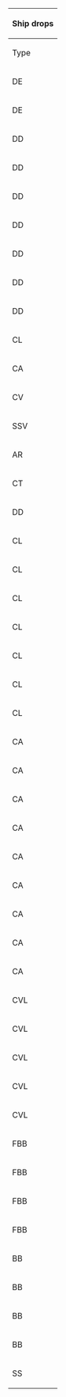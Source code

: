 {| class="wikitable mw-collapsible mw-collapsed" width="50%" style="text-align:center"
!colspan="100"|Ship drops
|-
!Type
!Ship
!A
!G
!N
!P
!Q
!style="background-color:#FFCDD2;color:red;"|'''R'''
|-
|DE
|[[Hachijou|<span style="color:red;">Hachijou</span>]]
|style="background-color:#E8F5E9;color:red"|<span title="Casual: &#10;&#160;&#160;S: 2.1% (1/48)&#10;Easy: &#10;&#160;&#160;S: 2% (25/1274)&#10;Medium: &#10;&#160;&#160;S: 1.8% (19/1067)&#10;Hard: &#10;&#160;&#160;S: 2.7% (130/4761)" style="cursor:help;border-bottom:1px dotted">Casual+</span>
|
|
|
|
|
|-
|DE
|[[Ishigaki|<span style="color:red;">Ishigaki</span>]]
|
|
|
|
|
|style="background-color:#E8F5E9;color:"|<span title="Casual: &#10;&#160;&#160;S: 3.9% (46/1166) &#10;&#160;&#160;A: 1.1% (2/190)&#10;Easy: &#10;&#160;&#160;S: 6.4% (252/3945) &#10;&#160;&#160;A: 1.5% (11/750)&#10;Medium: &#10;&#160;&#160;S: 5.4% (96/1783) &#10;&#160;&#160;A: 1.7% (14/846)&#10;Hard: &#10;&#160;&#160;S: 7.7% (1739/22718) &#10;&#160;&#160;A: 3.9% (431/11077)" style="cursor:help;border-bottom:1px dotted">Casual+</span>
|-
|DD
|[[Arashi|<span style="color:red;">Arashi</span>]]
|
|
|
|
|
|style="background-color:#E8F5E9;color:"|<span title="Casual: &#10;&#160;&#160;S: 1.9% (22/1166)&#10;Easy: &#10;&#160;&#160;S: 1.7% (67/3945) &#10;&#160;&#160;A: 2% (15/750)&#10;Medium: &#10;&#160;&#160;S: 1.7% (31/1783) &#10;&#160;&#160;A: 1.7% (14/846)&#10;Hard: &#10;&#160;&#160;S: 2% (454/22718) &#10;&#160;&#160;A: 2.2% (240/11077)" style="cursor:help;border-bottom:1px dotted">Casual+</span>
|-
|DD
|[[Asakaze|<span style="color:red;">Asakaze</span>]]
|style="background-color:#C8E6C9;color:red"|<span title="Easy: &#10;&#160;&#160;S: 2% (26/1274)&#10;Medium: &#10;&#160;&#160;S: 2% (21/1067)&#10;Hard: &#10;&#160;&#160;S: 2.7% (129/4761)" style="cursor:help;border-bottom:1px dotted">Easy+</span>
|
|
|
|style="background-color:#FFCDD2;color:red"|<span title="Hard: &#10;&#160;&#160;S: 1.4% (187/13322)" style="cursor:help;border-bottom:1px dotted">Hard+</span>
|
|-
|DD
|[[Hagikaze|<span style="color:red;">Hagikaze</span>]]
|
|
|
|
|
|style="background-color:#E8F5E9;color:"|<span title="Casual: &#10;&#160;&#160;S: 2.1% (24/1166)&#10;Easy: &#10;&#160;&#160;S: 1.7% (67/3945) &#10;&#160;&#160;A: 2.1% (16/750)&#10;Medium: &#10;&#160;&#160;S: 1.8% (32/1783) &#10;&#160;&#160;A: 1.2% (10/846)&#10;Hard: &#10;&#160;&#160;S: 2.1% (469/22718) &#10;&#160;&#160;A: 2% (222/11077)" style="cursor:help;border-bottom:1px dotted">Casual+</span>
|-
|DD
|[[Matsukaze|<span style="color:red;">Matsukaze</span>]]
|
|
|
|
|
|style="background-color:#E8F5E9;color:"|<span title="Casual: &#10;&#160;&#160;S: 4.1% (48/1166) &#10;&#160;&#160;A: 2.6% (5/190)&#10;Easy: &#10;&#160;&#160;S: 4% (156/3945) &#10;&#160;&#160;A: 1.9% (14/750)&#10;Medium: &#10;&#160;&#160;S: 5.7% (101/1783) &#10;&#160;&#160;A: 2.1% (18/846)&#10;Hard: &#10;&#160;&#160;S: 5.4% (1235/22718) &#10;&#160;&#160;A: 2.8% (310/11077)" style="cursor:help;border-bottom:1px dotted">Casual+</span>
|-
|DD
|[[Minazuki|<span style="color:red;">Minazuki</span>]]
|style="background-color:#C8E6C9;color:red"|<span title="Easy: &#10;&#160;&#160;S: 1.3% (16/1274)&#10;Medium: &#10;&#160;&#160;S: 1.7% (18/1067)&#10;Hard: &#10;&#160;&#160;S: 1.4% (66/4761)" style="cursor:help;border-bottom:1px dotted">Easy+</span>
|
|
|
|style="background-color:#E8F5E9;color:red"|<span title="Casual: &#10;&#160;&#160;S: 1.5% (13/844)&#10;Easy: &#10;&#160;&#160;S: 1.7% (45/2640)&#10;Medium: &#10;&#160;&#160;S: 1.1% (12/1106)&#10;Hard: &#10;&#160;&#160;S: 1.4% (190/13322)" style="cursor:help;border-bottom:1px dotted">Casual+</span>
|
|-
|DD
|[[Minegumo|<span style="color:red;">Minegumo</span>]]
|
|
|
|
|
|style="background-color:#E8F5E9;color:"|<span title="Casual: &#10;&#160;&#160;S: 1.5% (17/1166)&#10;Easy: &#10;&#160;&#160;S: 2.7% (105/3945)&#10;Medium: &#10;&#160;&#160;S: 3.5% (62/1783)&#10;Hard: &#10;&#160;&#160;S: 2.7% (603/22718) &#10;&#160;&#160;A: 0.9% (102/11077)" style="cursor:help;border-bottom:1px dotted">Casual+</span>
|-
|DD
|[[Uzuki|<span style="color:red;">Uzuki</span>]]
|style="background-color:#E8F5E9;color:red"|<span title="Casual: &#10;&#160;&#160;S: 4.2% (2/48)&#10;Easy: &#10;&#160;&#160;S: 1.8% (23/1274)&#10;Medium: &#10;&#160;&#160;S: 1.9% (20/1067)&#10;Hard: &#10;&#160;&#160;S: 1.4% (69/4761)" style="cursor:help;border-bottom:1px dotted">Casual+</span>
|
|
|
|style="background-color:#E8F5E9;color:red"|<span title="Casual: &#10;&#160;&#160;S: 1.3% (11/844)&#10;Easy: &#10;&#160;&#160;S: 1.7% (45/2640)&#10;Medium: &#10;&#160;&#160;S: 0.8% (9/1106)&#10;Hard: &#10;&#160;&#160;S: 1.5% (197/13322)" style="cursor:help;border-bottom:1px dotted">Casual+</span>
|
|-
|CL
|[[Ooyodo|<span style="color:red;">Ooyodo</span>]]
|
|
|
|
|
|style="background-color:#E8F5E9;color:"|<span title="Casual: &#10;&#160;&#160;S: 4.2% (49/1166)&#10;Easy: &#10;&#160;&#160;S: 3.6% (141/3945)&#10;Medium: &#10;&#160;&#160;S: 4% (71/1783) &#10;&#160;&#160;A: 0.5% (4/846)&#10;Hard: &#10;&#160;&#160;S: 4.3% (979/22718) &#10;&#160;&#160;A: 0.8% (89/11077)" style="cursor:help;border-bottom:1px dotted">Casual+</span>
|-
|CA
|[[Mikuma|<span style="color:red;">Mikuma</span>]]
|style="background-color:#C8E6C9;color:red"|<span title="Easy: &#10;&#160;&#160;S: 1.6% (20/1274)&#10;Medium: &#10;&#160;&#160;S: 1.2% (13/1067)&#10;Hard: &#10;&#160;&#160;S: 1.4% (65/4761)" style="cursor:help;border-bottom:1px dotted">Easy+</span>
|
|
|
|style="background-color:#C8E6C9;color:red"|<span title="Easy: &#10;&#160;&#160;S: 0.4% (10/2640)&#10;Medium: &#10;&#160;&#160;S: 1.4% (16/1106)&#10;Hard: &#10;&#160;&#160;S: 1.5% (195/13322)" style="cursor:help;border-bottom:1px dotted">Easy+</span>
|
|-
|CV
|[[Unryuu|<span style="color:red;">Unryuu</span>]]
|style="background-color:#C8E6C9;color:red"|<span title="Easy: &#10;&#160;&#160;S: 1.3% (17/1274)&#10;Medium: &#10;&#160;&#160;S: 1.6% (17/1067)&#10;Hard: &#10;&#160;&#160;S: 1.9% (89/4761)" style="cursor:help;border-bottom:1px dotted">Easy+</span>
|
|
|
|
|
|-
|SSV
|[[I-13|<span style="color:red;">I-13</span>]]
|
|
|
|
|
|style="background-color:#E8F5E9;color:red"|<span title="Casual: &#10;&#160;&#160;S: 1.6% (19/1166)&#10;Easy: &#10;&#160;&#160;S: 1.1% (45/3945)&#10;Medium: &#10;&#160;&#160;S: 0.7% (13/1783)&#10;Hard: &#10;&#160;&#160;S: 1.8% (411/22718)" style="cursor:help;border-bottom:1px dotted">Casual+</span>
|-
|AR
|[[Akashi|<span style="color:red;">Akashi</span>]]
|style="background-color:#C8E6C9;color:red"|<span title="Easy: &#10;&#160;&#160;S: 0.3% (4/1274)&#10;Medium: &#10;&#160;&#160;S: 0.7% (7/1067)&#10;Hard: &#10;&#160;&#160;S: 1% (47/4761)" style="cursor:help;border-bottom:1px dotted">Easy+</span>
|
|
|
|
|
|-
|CT
|[[Kashima|<span style="color:red;">Kashima</span>]]
|
|
|
|
|
|style="background-color:#E8F5E9;color:"|<span title="Casual: &#10;&#160;&#160;S: 1.9% (22/1166)&#10;Easy: &#10;&#160;&#160;S: 2.6% (103/3945)&#10;Medium: &#10;&#160;&#160;S: 4.4% (78/1783) &#10;&#160;&#160;A: 1.9% (16/846)&#10;Hard: &#10;&#160;&#160;S: 3.6% (826/22718) &#10;&#160;&#160;A: 1.3% (146/11077)" style="cursor:help;border-bottom:1px dotted">Casual+</span>
|-
|DD
|[[Yayoi|<span style="color:green;">Yayoi</span>]]
|style="background-color:#E8F5E9;color:red"|<span title="Casual: &#10;&#160;&#160;S: 6.3% (3/48)&#10;Easy: &#10;&#160;&#160;S: 1.2% (15/1274)&#10;Medium: &#10;&#160;&#160;S: 1.3% (14/1067)&#10;Hard: &#10;&#160;&#160;S: 1.4% (66/4761)" style="cursor:help;border-bottom:1px dotted">Casual+</span>
|style="background-color:#FFE0B2;color:red"|<span title="Medium: &#10;&#160;&#160;S: 6.7% (1/15)&#10;Hard: &#10;&#160;&#160;S: 1.7% (1/59)" style="cursor:help;border-bottom:1px dotted">Medium+</span>
|
|
|style="background-color:#E8F5E9;color:red"|<span title="Casual: &#10;&#160;&#160;S: 1.7% (14/844)&#10;Easy: &#10;&#160;&#160;S: 1.1% (29/2640)&#10;Medium: &#10;&#160;&#160;S: 1% (11/1106)&#10;Hard: &#10;&#160;&#160;S: 1.4% (183/13322)" style="cursor:help;border-bottom:1px dotted">Casual+</span>
|
|-
|CL
|[[Abukuma|<span style="color:green;">Abukuma</span>]]
|style="background-color:#C8E6C9;color:red"|<span title="Easy: &#10;&#160;&#160;S: 1.6% (20/1274)&#10;Medium: &#10;&#160;&#160;S: 1% (11/1067)&#10;Hard: &#10;&#160;&#160;S: 1.3% (61/4761)" style="cursor:help;border-bottom:1px dotted">Easy+</span>
|
|
|
|style="background-color:#E8F5E9;color:red"|<span title="Casual: &#10;&#160;&#160;S: 1.5% (13/844)&#10;Easy: &#10;&#160;&#160;S: 1.4% (38/2640)&#10;Medium: &#10;&#160;&#160;S: 1.3% (14/1106)&#10;Hard: &#10;&#160;&#160;S: 1.6% (212/13322)" style="cursor:help;border-bottom:1px dotted">Casual+</span>
|
|-
|CL
|[[Kinu|<span style="color:green;">Kinu</span>]]
|style="background-color:#E8F5E9;color:red"|<span title="Casual: &#10;&#160;&#160;S: 4.2% (2/48)&#10;Easy: &#10;&#160;&#160;S: 0.9% (11/1274)&#10;Medium: &#10;&#160;&#160;S: 0.8% (9/1067)&#10;Hard: &#10;&#160;&#160;S: 1.2% (57/4761)" style="cursor:help;border-bottom:1px dotted">Casual+</span>
|
|
|
|style="background-color:#E8F5E9;color:red"|<span title="Casual: &#10;&#160;&#160;S: 0.5% (4/844)&#10;Easy: &#10;&#160;&#160;S: 1.4% (38/2640)&#10;Medium: &#10;&#160;&#160;S: 1.7% (19/1106)&#10;Hard: &#10;&#160;&#160;S: 1.4% (182/13322)" style="cursor:help;border-bottom:1px dotted">Casual+</span>
|
|-
|CL
|[[Kitakami|<span style="color:green;">Kitakami</span>]]
|style="background-color:#C8E6C9;color:red"|<span title="Easy: &#10;&#160;&#160;S: 1.3% (17/1274)&#10;Medium: &#10;&#160;&#160;S: 1.8% (19/1067)&#10;Hard: &#10;&#160;&#160;S: 1.3% (64/4761)" style="cursor:help;border-bottom:1px dotted">Easy+</span>
|style="background-color:#FFCDD2;color:red"|<span title="Hard: &#10;&#160;&#160;S: 3.4% (2/59)" style="cursor:help;border-bottom:1px dotted">Hard+</span>
|
|
|style="background-color:#E8F5E9;color:red"|<span title="Casual: &#10;&#160;&#160;S: 2.3% (19/844)&#10;Easy: &#10;&#160;&#160;S: 1.3% (35/2640)&#10;Medium: &#10;&#160;&#160;S: 1.4% (15/1106)&#10;Hard: &#10;&#160;&#160;S: 1.4% (189/13322)" style="cursor:help;border-bottom:1px dotted">Casual+</span>
|
|-
|CL
|[[Nagara|<span style="color:green;">Nagara</span>]]
|style="background-color:#E8F5E9;color:"|<span title="Casual: &#10;&#160;&#160;S: 4.2% (2/48)&#10;Easy: &#10;&#160;&#160;S: 1.8% (23/1274) &#10;&#160;&#160;A: 2.1% (5/235)&#10;Medium: &#10;&#160;&#160;S: 1.5% (16/1067) &#10;&#160;&#160;A: 0.7% (1/143)&#10;Hard: &#10;&#160;&#160;S: 1.5% (73/4761) &#10;&#160;&#160;A: 1.1% (20/1883)" style="cursor:help;border-bottom:1px dotted">Casual+</span>
|style="background-color:#FFCDD2;color:red"|<span title="Hard: &#10;&#160;&#160;S: 1.7% (1/59)" style="cursor:help;border-bottom:1px dotted">Hard+</span>
|style="background-color:#E8F5E9;color:red"|<span title="Casual: &#10;&#160;&#160;S: 3.6% (2/56)&#10;Medium: &#10;&#160;&#160;S: 1.9% (1/52)&#10;Hard: &#10;&#160;&#160;S: 0.6% (1/178)" style="cursor:help;border-bottom:1px dotted">Casual+</span>
|style="background-color:#E8F5E9;color:red"|<span title="Casual: &#10;&#160;&#160;S: 1.1% (13/1213)&#10;Easy: &#10;&#160;&#160;S: 1.1% (43/4045)&#10;Medium: &#10;&#160;&#160;S: 1.6% (32/2026)&#10;Hard: &#10;&#160;&#160;S: 1.4% (320/22203)" style="cursor:help;border-bottom:1px dotted">Casual+</span>
|style="background-color:#E8F5E9;color:"|<span title="Casual: &#10;&#160;&#160;S: 1.3% (11/844)&#10;Easy: &#10;&#160;&#160;S: 1.4% (37/2640) &#10;&#160;&#160;A: 0.6% (15/2396)&#10;Medium: &#10;&#160;&#160;S: 0.9% (10/1106) &#10;&#160;&#160;A: 1.2% (18/1538)&#10;Hard: &#10;&#160;&#160;S: 1.3% (175/13322) &#10;&#160;&#160;A: 1.1% (224/19885)" style="cursor:help;border-bottom:1px dotted">Casual+</span>
|
|-
|CL
|[[Ooi|<span style="color:green;">Ooi</span>]]
|style="background-color:#C8E6C9;color:red"|<span title="Easy: &#10;&#160;&#160;S: 1.2% (15/1274)&#10;Medium: &#10;&#160;&#160;S: 1.7% (18/1067)&#10;Hard: &#10;&#160;&#160;S: 1.2% (56/4761)" style="cursor:help;border-bottom:1px dotted">Easy+</span>
|
|
|
|style="background-color:#E8F5E9;color:red"|<span title="Casual: &#10;&#160;&#160;S: 1.2% (10/844)&#10;Easy: &#10;&#160;&#160;S: 1.7% (44/2640)&#10;Medium: &#10;&#160;&#160;S: 1.5% (17/1106)&#10;Hard: &#10;&#160;&#160;S: 1.3% (175/13322)" style="cursor:help;border-bottom:1px dotted">Casual+</span>
|
|-
|CL
|[[Sendai|<span style="color:green;">Sendai</span>]]
|style="background-color:#E8F5E9;color:"|<span title="Casual: &#10;&#160;&#160;A: 9.1% (1/11)&#10;Easy: &#10;&#160;&#160;S: 1.3% (16/1274) &#10;&#160;&#160;A: 0.9% (2/235)&#10;Medium: &#10;&#160;&#160;S: 2.5% (27/1067)&#10;Hard: &#10;&#160;&#160;S: 1.5% (71/4761) &#10;&#160;&#160;A: 1.4% (27/1883)" style="cursor:help;border-bottom:1px dotted">Casual+</span>
|style="background-color:#C8E6C9;color:red"|<span title="Easy: &#10;&#160;&#160;S: 7.7% (1/13)&#10;Hard: &#10;&#160;&#160;S: 1.7% (1/59)" style="cursor:help;border-bottom:1px dotted">Easy+</span>
|style="background-color:#C8E6C9;color:red"|<span title="Easy: &#10;&#160;&#160;S: 2.8% (3/106)&#10;Medium: &#10;&#160;&#160;S: 1.9% (1/52)&#10;Hard: &#10;&#160;&#160;S: 1.1% (2/178)" style="cursor:help;border-bottom:1px dotted">Easy+</span>
|style="background-color:#E8F5E9;color:red"|<span title="Casual: &#10;&#160;&#160;S: 1.7% (21/1213)&#10;Easy: &#10;&#160;&#160;S: 1.5% (62/4045)&#10;Medium: &#10;&#160;&#160;S: 1.7% (34/2026)&#10;Hard: &#10;&#160;&#160;S: 1.3% (283/22203)" style="cursor:help;border-bottom:1px dotted">Casual+</span>
|style="background-color:#E8F5E9;color:"|<span title="Casual: &#10;&#160;&#160;S: 1.7% (14/844)&#10;Easy: &#10;&#160;&#160;S: 1.2% (31/2640)&#10;Medium: &#10;&#160;&#160;S: 1.8% (20/1106) &#10;&#160;&#160;A: 0.6% (9/1538)&#10;Hard: &#10;&#160;&#160;S: 1.3% (174/13322) &#10;&#160;&#160;A: 1.1% (215/19885)" style="cursor:help;border-bottom:1px dotted">Casual+</span>
|
|-
|CL
|[[Yuubari|<span style="color:green;">Yuubari</span>]]
|style="background-color:#E8F5E9;color:red"|<span title="Casual: &#10;&#160;&#160;S: 6.3% (3/48)&#10;Easy: &#10;&#160;&#160;S: 1.3% (16/1274)&#10;Medium: &#10;&#160;&#160;S: 1.3% (14/1067)&#10;Hard: &#10;&#160;&#160;S: 1.1% (52/4761)" style="cursor:help;border-bottom:1px dotted">Casual+</span>
|style="background-color:#FFCDD2;color:red"|<span title="Hard: &#10;&#160;&#160;S: 3.4% (2/59)" style="cursor:help;border-bottom:1px dotted">Hard+</span>
|
|
|style="background-color:#E8F5E9;color:red"|<span title="Casual: &#10;&#160;&#160;S: 1.1% (9/844)&#10;Easy: &#10;&#160;&#160;S: 1.2% (32/2640)&#10;Medium: &#10;&#160;&#160;S: 1.3% (14/1106)&#10;Hard: &#10;&#160;&#160;S: 1.6% (209/13322)" style="cursor:help;border-bottom:1px dotted">Casual+</span>
|
|-
|CA
|[[Atago|<span style="color:green;">Atago</span>]]
|style="background-color:#C8E6C9;color:"|<span title="Easy: &#10;&#160;&#160;S: 1.4% (18/1274)&#10;Medium: &#10;&#160;&#160;S: 1.6% (17/1067)&#10;Hard: &#10;&#160;&#160;S: 1.3% (60/4761) &#10;&#160;&#160;A: 1.2% (22/1883)" style="cursor:help;border-bottom:1px dotted">Easy+</span>
|style="background-color:#FFCDD2;color:red"|<span title="Hard: &#10;&#160;&#160;S: 1.7% (1/59)" style="cursor:help;border-bottom:1px dotted">Hard+</span>
|style="background-color:#FFE0B2;color:red"|<span title="Medium: &#10;&#160;&#160;S: 1.9% (1/52)&#10;Hard: &#10;&#160;&#160;S: 0.6% (1/178)" style="cursor:help;border-bottom:1px dotted">Medium+</span>
|style="background-color:#C8E6C9;color:red"|<span title="Easy: &#10;&#160;&#160;S: 0.2% (8/4045)&#10;Medium: &#10;&#160;&#160;S: 1% (21/2026)&#10;Hard: &#10;&#160;&#160;S: 1.4% (309/22203)" style="cursor:help;border-bottom:1px dotted">Easy+</span>
|style="background-color:#E8F5E9;color:red"|<span title="Casual: &#10;&#160;&#160;S: 0.9% (8/844)&#10;Easy: &#10;&#160;&#160;S: 1.1% (29/2640)&#10;Medium: &#10;&#160;&#160;S: 1.2% (13/1106)&#10;Hard: &#10;&#160;&#160;S: 1.4% (184/13322)" style="cursor:help;border-bottom:1px dotted">Casual+</span>
|style="background-color:#E8F5E9;color:"|<span title="Casual: &#10;&#160;&#160;S: 2.3% (27/1166) &#10;&#160;&#160;A: 1.1% (2/190)&#10;Easy: &#10;&#160;&#160;S: 2.1% (82/3945) &#10;&#160;&#160;A: 2.7% (20/750)&#10;Medium: &#10;&#160;&#160;S: 1.9% (34/1783) &#10;&#160;&#160;A: 2.2% (19/846)&#10;Hard: &#10;&#160;&#160;S: 2% (455/22718) &#10;&#160;&#160;A: 2% (227/11077)" style="cursor:help;border-bottom:1px dotted">Casual+</span>
|-
|CA
|[[Chikuma|<span style="color:green;">Chikuma</span>]]
|
|
|
|
|
|style="background-color:#E8F5E9;color:"|<span title="Casual: &#10;&#160;&#160;S: 2.2% (26/1166) &#10;&#160;&#160;A: 0.5% (1/190)&#10;Easy: &#10;&#160;&#160;S: 2.3% (89/3945) &#10;&#160;&#160;A: 2.4% (18/750)&#10;Medium: &#10;&#160;&#160;S: 1.7% (30/1783) &#10;&#160;&#160;A: 1.7% (14/846)&#10;Hard: &#10;&#160;&#160;S: 2% (449/22718) &#10;&#160;&#160;A: 1.9% (206/11077)" style="cursor:help;border-bottom:1px dotted">Casual+</span>
|-
|CA
|[[Kinugasa|<span style="color:green;">Kinugasa</span>]]
|style="background-color:#C8E6C9;color:red"|<span title="Easy: &#10;&#160;&#160;S: 0.9% (12/1274)&#10;Medium: &#10;&#160;&#160;S: 1.1% (12/1067)&#10;Hard: &#10;&#160;&#160;S: 1.1% (53/4761)" style="cursor:help;border-bottom:1px dotted">Easy+</span>
|
|
|
|style="background-color:#E8F5E9;color:red"|<span title="Casual: &#10;&#160;&#160;S: 1.3% (11/844)&#10;Easy: &#10;&#160;&#160;S: 1.4% (37/2640)&#10;Medium: &#10;&#160;&#160;S: 1.6% (18/1106)&#10;Hard: &#10;&#160;&#160;S: 1.3% (174/13322)" style="cursor:help;border-bottom:1px dotted">Casual+</span>
|style="background-color:#E8F5E9;color:"|<span title="Casual: &#10;&#160;&#160;S: 1.9% (22/1166) &#10;&#160;&#160;A: 0.5% (1/190)&#10;Easy: &#10;&#160;&#160;S: 2.3% (89/3945) &#10;&#160;&#160;A: 2.7% (20/750)&#10;Medium: &#10;&#160;&#160;S: 1.9% (34/1783) &#10;&#160;&#160;A: 1.5% (13/846)&#10;Hard: &#10;&#160;&#160;S: 2.3% (520/22718) &#10;&#160;&#160;A: 2.2% (244/11077)" style="cursor:help;border-bottom:1px dotted">Casual+</span>
|-
|CA
|[[Kumano|<span style="color:green;">Kumano</span>]]
|
|
|
|
|
|style="background-color:#E8F5E9;color:"|<span title="Casual: &#10;&#160;&#160;S: 2.6% (30/1166) &#10;&#160;&#160;A: 1.6% (3/190)&#10;Easy: &#10;&#160;&#160;S: 2% (77/3945) &#10;&#160;&#160;A: 1.9% (14/750)&#10;Medium: &#10;&#160;&#160;S: 2.5% (44/1783) &#10;&#160;&#160;A: 1.9% (16/846)&#10;Hard: &#10;&#160;&#160;S: 1.9% (435/22718) &#10;&#160;&#160;A: 1.9% (212/11077)" style="cursor:help;border-bottom:1px dotted">Casual+</span>
|-
|CA
|[[Mogami|<span style="color:green;">Mogami</span>]]
|style="background-color:#E8F5E9;color:red"|<span title="Casual: &#10;&#160;&#160;S: 6.3% (3/48)&#10;Easy: &#10;&#160;&#160;S: 0.6% (8/1274)&#10;Medium: &#10;&#160;&#160;S: 1.1% (12/1067)&#10;Hard: &#10;&#160;&#160;S: 1.3% (60/4761)" style="cursor:help;border-bottom:1px dotted">Casual+</span>
|style="background-color:#E8F5E9;color:red"|<span title="Casual: &#10;&#160;&#160;S: 14.3% (1/7)&#10;Hard: &#10;&#160;&#160;S: 3.4% (2/59)" style="cursor:help;border-bottom:1px dotted">Casual+</span>
|style="background-color:#FFCDD2;color:red"|<span title="Hard: &#10;&#160;&#160;S: 0.6% (1/178)" style="cursor:help;border-bottom:1px dotted">Hard+</span>
|style="background-color:#FFCDD2;color:red"|<span title="Hard: &#10;&#160;&#160;S: 0.5% (111/22203)" style="cursor:help;border-bottom:1px dotted">Hard+</span>
|style="background-color:#E8F5E9;color:red"|<span title="Casual: &#10;&#160;&#160;S: 1.3% (11/844)&#10;Easy: &#10;&#160;&#160;S: 1.5% (40/2640)&#10;Medium: &#10;&#160;&#160;S: 0.6% (7/1106)&#10;Hard: &#10;&#160;&#160;S: 1.4% (188/13322)" style="cursor:help;border-bottom:1px dotted">Casual+</span>
|style="background-color:#E8F5E9;color:"|<span title="Casual: &#10;&#160;&#160;S: 1.6% (19/1166) &#10;&#160;&#160;A: 2.6% (5/190)&#10;Easy: &#10;&#160;&#160;S: 1.9% (73/3945) &#10;&#160;&#160;A: 2% (15/750)&#10;Medium: &#10;&#160;&#160;S: 1.8% (32/1783) &#10;&#160;&#160;A: 1.5% (13/846)&#10;Hard: &#10;&#160;&#160;S: 1.9% (424/22718) &#10;&#160;&#160;A: 1.7% (190/11077)" style="cursor:help;border-bottom:1px dotted">Casual+</span>
|-
|CA
|[[Myoukou|<span style="color:green;">Myoukou</span>]]
|style="background-color:#E8F5E9;color:"|<span title="Casual: &#10;&#160;&#160;S: 4.2% (2/48)&#10;Easy: &#10;&#160;&#160;S: 1.8% (23/1274)&#10;Medium: &#10;&#160;&#160;S: 1.5% (16/1067)&#10;Hard: &#10;&#160;&#160;S: 1.9% (90/4761) &#10;&#160;&#160;A: 1% (18/1883)" style="cursor:help;border-bottom:1px dotted">Casual+</span>
|style="background-color:#FFCDD2;color:red"|<span title="Hard: &#10;&#160;&#160;S: 5.1% (3/59)" style="cursor:help;border-bottom:1px dotted">Hard+</span>
|style="background-color:#FFCDD2;color:red"|<span title="Hard: &#10;&#160;&#160;S: 2.2% (4/178)" style="cursor:help;border-bottom:1px dotted">Hard+</span>
|style="background-color:#FFCDD2;color:red"|<span title="Hard: &#10;&#160;&#160;S: 1.5% (327/22203)" style="cursor:help;border-bottom:1px dotted">Hard+</span>
|style="background-color:#E8F5E9;color:red"|<span title="Casual: &#10;&#160;&#160;S: 1.8% (15/844)&#10;Easy: &#10;&#160;&#160;S: 1.3% (33/2640)&#10;Medium: &#10;&#160;&#160;S: 0.9% (10/1106)&#10;Hard: &#10;&#160;&#160;S: 1.4% (189/13322)" style="cursor:help;border-bottom:1px dotted">Casual+</span>
|style="background-color:#E8F5E9;color:"|<span title="Casual: &#10;&#160;&#160;S: 1.3% (15/1166) &#10;&#160;&#160;A: 1.6% (3/190)&#10;Easy: &#10;&#160;&#160;S: 2.3% (90/3945) &#10;&#160;&#160;A: 1.2% (9/750)&#10;Medium: &#10;&#160;&#160;S: 2.3% (41/1783) &#10;&#160;&#160;A: 3% (25/846)&#10;Hard: &#10;&#160;&#160;S: 1.9% (439/22718) &#10;&#160;&#160;A: 2% (218/11077)" style="cursor:help;border-bottom:1px dotted">Casual+</span>
|-
|CA
|[[Suzuya|<span style="color:green;">Suzuya</span>]]
|
|
|
|
|
|style="background-color:#E8F5E9;color:"|<span title="Casual: &#10;&#160;&#160;S: 1.8% (21/1166) &#10;&#160;&#160;A: 1.6% (3/190)&#10;Easy: &#10;&#160;&#160;S: 2.4% (95/3945) &#10;&#160;&#160;A: 1.5% (11/750)&#10;Medium: &#10;&#160;&#160;S: 2.2% (40/1783) &#10;&#160;&#160;A: 2.7% (23/846)&#10;Hard: &#10;&#160;&#160;S: 2% (455/22718) &#10;&#160;&#160;A: 1.8% (202/11077)" style="cursor:help;border-bottom:1px dotted">Casual+</span>
|-
|CA
|[[Takao|<span style="color:green;">Takao</span>]]
|style="background-color:#E8F5E9;color:"|<span title="Casual: &#10;&#160;&#160;S: 2.1% (1/48)&#10;Easy: &#10;&#160;&#160;S: 1.1% (14/1274)&#10;Medium: &#10;&#160;&#160;S: 2.1% (22/1067)&#10;Hard: &#10;&#160;&#160;S: 1.4% (67/4761) &#10;&#160;&#160;A: 0.8% (15/1883)" style="cursor:help;border-bottom:1px dotted">Casual+</span>
|style="background-color:#C8E6C9;color:red"|<span title="Easy: &#10;&#160;&#160;S: 7.7% (1/13)&#10;Medium: &#10;&#160;&#160;S: 6.7% (1/15)&#10;Hard: &#10;&#160;&#160;S: 1.7% (1/59)" style="cursor:help;border-bottom:1px dotted">Easy+</span>
|
|style="background-color:#FFE0B2;color:red"|<span title="Medium: &#10;&#160;&#160;S: 0.5% (10/2026)&#10;Hard: &#10;&#160;&#160;S: 1.4% (306/22203)" style="cursor:help;border-bottom:1px dotted">Medium+</span>
|style="background-color:#E8F5E9;color:red"|<span title="Casual: &#10;&#160;&#160;S: 0.8% (7/844)&#10;Easy: &#10;&#160;&#160;S: 1.2% (31/2640)&#10;Medium: &#10;&#160;&#160;S: 0.6% (7/1106)&#10;Hard: &#10;&#160;&#160;S: 1.4% (182/13322)" style="cursor:help;border-bottom:1px dotted">Casual+</span>
|
|-
|CA
|[[Tone|<span style="color:green;">Tone</span>]]
|
|
|
|
|
|style="background-color:#E8F5E9;color:"|<span title="Casual: &#10;&#160;&#160;S: 1.8% (21/1166) &#10;&#160;&#160;A: 2.1% (4/190)&#10;Easy: &#10;&#160;&#160;S: 2% (79/3945) &#10;&#160;&#160;A: 1.9% (14/750)&#10;Medium: &#10;&#160;&#160;S: 2% (35/1783) &#10;&#160;&#160;A: 1.8% (15/846)&#10;Hard: &#10;&#160;&#160;S: 2% (452/22718) &#10;&#160;&#160;A: 1.9% (211/11077)" style="cursor:help;border-bottom:1px dotted">Casual+</span>
|-
|CVL
|[[Hiyou|<span style="color:green;">Hiyou</span>]]
|style="background-color:#C8E6C9;color:"|<span title="Easy: &#10;&#160;&#160;S: 1.2% (15/1274)&#10;Medium: &#10;&#160;&#160;S: 1.3% (14/1067) &#10;&#160;&#160;A: 0.7% (1/143)&#10;Hard: &#10;&#160;&#160;S: 1.3% (61/4761) &#10;&#160;&#160;A: 1.1% (20/1883)" style="cursor:help;border-bottom:1px dotted">Easy+</span>
|
|style="background-color:#C8E6C9;color:red"|<span title="Easy: &#10;&#160;&#160;S: 3.8% (4/106)&#10;Hard: &#10;&#160;&#160;S: 0.6% (1/178)" style="cursor:help;border-bottom:1px dotted">Easy+</span>
|style="background-color:#E8F5E9;color:red"|<span title="Casual: &#10;&#160;&#160;S: 1.2% (14/1213)&#10;Easy: &#10;&#160;&#160;S: 1.5% (62/4045)&#10;Medium: &#10;&#160;&#160;S: 2.1% (42/2026)&#10;Hard: &#10;&#160;&#160;S: 1.4% (315/22203)" style="cursor:help;border-bottom:1px dotted">Casual+</span>
|style="background-color:#E8F5E9;color:red"|<span title="Casual: &#10;&#160;&#160;S: 1.9% (16/844)&#10;Easy: &#10;&#160;&#160;S: 1.4% (36/2640)&#10;Medium: &#10;&#160;&#160;S: 1.4% (15/1106)&#10;Hard: &#10;&#160;&#160;S: 1.2% (166/13322)" style="cursor:help;border-bottom:1px dotted">Casual+</span>
|style="background-color:#E8F5E9;color:red"|<span title="Casual: &#10;&#160;&#160;S: 2% (23/1166)&#10;Easy: &#10;&#160;&#160;S: 1.8% (70/3945)&#10;Medium: &#10;&#160;&#160;S: 1.9% (33/1783)&#10;Hard: &#10;&#160;&#160;S: 1.9% (431/22718)" style="cursor:help;border-bottom:1px dotted">Casual+</span>
|-
|CVL
|[[Junyou|<span style="color:green;">Junyou</span>]]
|style="background-color:#C8E6C9;color:"|<span title="Easy: &#10;&#160;&#160;S: 1.3% (17/1274) &#10;&#160;&#160;A: 2.6% (6/235)&#10;Medium: &#10;&#160;&#160;S: 1.4% (15/1067) &#10;&#160;&#160;A: 0.7% (1/143)&#10;Hard: &#10;&#160;&#160;S: 1.1% (52/4761) &#10;&#160;&#160;A: 1.1% (21/1883)" style="cursor:help;border-bottom:1px dotted">Easy+</span>
|style="background-color:#C8E6C9;color:red"|<span title="Easy: &#10;&#160;&#160;S: 7.7% (1/13)" style="cursor:help;border-bottom:1px dotted">Easy+</span>
|style="background-color:#C8E6C9;color:red"|<span title="Easy: &#10;&#160;&#160;S: 1.9% (2/106)&#10;Medium: &#10;&#160;&#160;S: 3.8% (2/52)" style="cursor:help;border-bottom:1px dotted">Easy+</span>
|style="background-color:#E8F5E9;color:red"|<span title="Casual: &#10;&#160;&#160;S: 1.2% (14/1213)&#10;Easy: &#10;&#160;&#160;S: 1.3% (54/4045)&#10;Medium: &#10;&#160;&#160;S: 1.5% (30/2026)&#10;Hard: &#10;&#160;&#160;S: 1.3% (295/22203)" style="cursor:help;border-bottom:1px dotted">Casual+</span>
|style="background-color:#E8F5E9;color:red"|<span title="Casual: &#10;&#160;&#160;S: 1.2% (10/844)&#10;Easy: &#10;&#160;&#160;S: 1.9% (49/2640)&#10;Medium: &#10;&#160;&#160;S: 2% (22/1106)&#10;Hard: &#10;&#160;&#160;S: 1.5% (194/13322)" style="cursor:help;border-bottom:1px dotted">Casual+</span>
|style="background-color:#E8F5E9;color:red"|<span title="Casual: &#10;&#160;&#160;S: 2.5% (29/1166)&#10;Easy: &#10;&#160;&#160;S: 2% (80/3945)&#10;Medium: &#10;&#160;&#160;S: 2.4% (43/1783)&#10;Hard: &#10;&#160;&#160;S: 2.1% (470/22718)" style="cursor:help;border-bottom:1px dotted">Casual+</span>
|-
|CVL
|[[Ryuujou|<span style="color:green;">Ryuujou</span>]]
|style="background-color:#E8F5E9;color:"|<span title="Casual: &#10;&#160;&#160;S: 4.2% (2/48)&#10;Easy: &#10;&#160;&#160;S: 0.9% (11/1274) &#10;&#160;&#160;A: 0.4% (1/235)&#10;Medium: &#10;&#160;&#160;S: 1.4% (15/1067) &#10;&#160;&#160;A: 1.4% (2/143)&#10;Hard: &#10;&#160;&#160;S: 1.4% (67/4761) &#10;&#160;&#160;A: 0.8% (15/1883)" style="cursor:help;border-bottom:1px dotted">Casual+</span>
|
|style="background-color:#E8F5E9;color:red"|<span title="Casual: &#10;&#160;&#160;S: 5.4% (3/56)&#10;Easy: &#10;&#160;&#160;S: 1.9% (2/106)&#10;Medium: &#10;&#160;&#160;S: 1.9% (1/52)&#10;Hard: &#10;&#160;&#160;S: 2.2% (4/178)" style="cursor:help;border-bottom:1px dotted">Casual+</span>
|style="background-color:#E8F5E9;color:red"|<span title="Casual: &#10;&#160;&#160;S: 2.1% (25/1213)&#10;Easy: &#10;&#160;&#160;S: 1.3% (53/4045)&#10;Medium: &#10;&#160;&#160;S: 1.1% (23/2026)&#10;Hard: &#10;&#160;&#160;S: 1.5% (326/22203)" style="cursor:help;border-bottom:1px dotted">Casual+</span>
|style="background-color:#E8F5E9;color:red"|<span title="Casual: &#10;&#160;&#160;S: 1.5% (13/844)&#10;Easy: &#10;&#160;&#160;S: 1.7% (44/2640)&#10;Medium: &#10;&#160;&#160;S: 1% (11/1106)&#10;Hard: &#10;&#160;&#160;S: 1.4% (191/13322)" style="cursor:help;border-bottom:1px dotted">Casual+</span>
|
|-
|CVL
|[[Shouhou|<span style="color:green;">Shouhou</span>]]
|style="background-color:#C8E6C9;color:"|<span title="Easy: &#10;&#160;&#160;S: 1.4% (18/1274)&#10;Medium: &#10;&#160;&#160;S: 1.3% (14/1067) &#10;&#160;&#160;A: 0.7% (1/143)&#10;Hard: &#10;&#160;&#160;S: 1.2% (56/4761) &#10;&#160;&#160;A: 1.2% (22/1883)" style="cursor:help;border-bottom:1px dotted">Easy+</span>
|style="background-color:#FFE0B2;color:red"|<span title="Medium: &#10;&#160;&#160;S: 6.7% (1/15)&#10;Hard: &#10;&#160;&#160;S: 5.1% (3/59)" style="cursor:help;border-bottom:1px dotted">Medium+</span>
|style="background-color:#C8E6C9;color:red"|<span title="Easy: &#10;&#160;&#160;S: 0.9% (1/106)&#10;Hard: &#10;&#160;&#160;S: 1.1% (2/178)" style="cursor:help;border-bottom:1px dotted">Easy+</span>
|style="background-color:#C8E6C9;color:red"|<span title="Easy: &#10;&#160;&#160;S: 0.8% (32/4045)&#10;Medium: &#10;&#160;&#160;S: 1% (21/2026)&#10;Hard: &#10;&#160;&#160;S: 1.3% (293/22203)" style="cursor:help;border-bottom:1px dotted">Easy+</span>
|style="background-color:#E8F5E9;color:red"|<span title="Casual: &#10;&#160;&#160;S: 0.9% (8/844)&#10;Easy: &#10;&#160;&#160;S: 1.3% (35/2640)&#10;Medium: &#10;&#160;&#160;S: 1.2% (13/1106)&#10;Hard: &#10;&#160;&#160;S: 1.6% (207/13322)" style="cursor:help;border-bottom:1px dotted">Casual+</span>
|
|-
|CVL
|[[Zuihou|<span style="color:green;">Zuihou</span>]]
|style="background-color:#C8E6C9;color:red"|<span title="Easy: &#10;&#160;&#160;S: 1.7% (22/1274)&#10;Medium: &#10;&#160;&#160;S: 1% (11/1067)&#10;Hard: &#10;&#160;&#160;S: 1.4% (66/4761)" style="cursor:help;border-bottom:1px dotted">Easy+</span>
|
|
|
|style="background-color:#FFE0B2;color:red"|<span title="Medium: &#10;&#160;&#160;S: 0.4% (4/1106)&#10;Hard: &#10;&#160;&#160;S: 1.4% (185/13322)" style="cursor:help;border-bottom:1px dotted">Medium+</span>
|
|-
|FBB
|[[Haruna|<span style="color:green;">Haruna</span>]]
|
|
|
|
|
|style="background-color:#E8F5E9;color:red"|<span title="Casual: &#10;&#160;&#160;S: 1.5% (18/1166)&#10;Easy: &#10;&#160;&#160;S: 2% (80/3945)&#10;Medium: &#10;&#160;&#160;S: 2.3% (41/1783)&#10;Hard: &#10;&#160;&#160;S: 2% (454/22718)" style="cursor:help;border-bottom:1px dotted">Casual+</span>
|-
|FBB
|[[Hiei|<span style="color:green;">Hiei</span>]]
|
|
|
|
|
|style="background-color:#E8F5E9;color:red"|<span title="Casual: &#10;&#160;&#160;S: 1.5% (18/1166)&#10;Easy: &#10;&#160;&#160;S: 2.1% (81/3945)&#10;Medium: &#10;&#160;&#160;S: 1.4% (25/1783)&#10;Hard: &#10;&#160;&#160;S: 1.9% (433/22718)" style="cursor:help;border-bottom:1px dotted">Casual+</span>
|-
|FBB
|[[Kirishima|<span style="color:green;">Kirishima</span>]]
|
|
|
|
|
|style="background-color:#E8F5E9;color:red"|<span title="Casual: &#10;&#160;&#160;S: 1.6% (19/1166)&#10;Easy: &#10;&#160;&#160;S: 2.3% (89/3945)&#10;Medium: &#10;&#160;&#160;S: 2.5% (44/1783)&#10;Hard: &#10;&#160;&#160;S: 2% (445/22718)" style="cursor:help;border-bottom:1px dotted">Casual+</span>
|-
|FBB
|[[Kongou|<span style="color:green;">Kongou</span>]]
|
|
|
|
|
|style="background-color:#E8F5E9;color:red"|<span title="Casual: &#10;&#160;&#160;S: 2.1% (25/1166)&#10;Easy: &#10;&#160;&#160;S: 2% (77/3945)&#10;Medium: &#10;&#160;&#160;S: 1.6% (29/1783)&#10;Hard: &#10;&#160;&#160;S: 2% (455/22718)" style="cursor:help;border-bottom:1px dotted">Casual+</span>
|-
|BB
|[[Fusou|<span style="color:green;">Fusou</span>]]
|
|
|
|
|
|style="background-color:#E8F5E9;color:"|<span title="Casual: &#10;&#160;&#160;S: 2.8% (33/1166) &#10;&#160;&#160;A: 1.1% (2/190)&#10;Easy: &#10;&#160;&#160;S: 2% (77/3945) &#10;&#160;&#160;A: 1.9% (14/750)&#10;Medium: &#10;&#160;&#160;S: 1.6% (28/1783) &#10;&#160;&#160;A: 2.1% (18/846)&#10;Hard: &#10;&#160;&#160;S: 2.2% (497/22718) &#10;&#160;&#160;A: 1.9% (205/11077)" style="cursor:help;border-bottom:1px dotted">Casual+</span>
|-
|BB
|[[Hyuuga|<span style="color:green;">Hyuuga</span>]]
|
|
|
|
|
|style="background-color:#E8F5E9;color:red"|<span title="Casual: &#10;&#160;&#160;S: 1.9% (22/1166)&#10;Easy: &#10;&#160;&#160;S: 2% (77/3945)&#10;Medium: &#10;&#160;&#160;S: 1.7% (30/1783)&#10;Hard: &#10;&#160;&#160;S: 2% (462/22718)" style="cursor:help;border-bottom:1px dotted">Casual+</span>
|-
|BB
|[[Ise|<span style="color:green;">Ise</span>]]
|
|
|
|
|
|style="background-color:#E8F5E9;color:red"|<span title="Casual: &#10;&#160;&#160;S: 2% (23/1166)&#10;Easy: &#10;&#160;&#160;S: 1.9% (75/3945)&#10;Medium: &#10;&#160;&#160;S: 1.9% (34/1783)&#10;Hard: &#10;&#160;&#160;S: 1.9% (440/22718)" style="cursor:help;border-bottom:1px dotted">Casual+</span>
|-
|BB
|[[Yamashiro|<span style="color:green;">Yamashiro</span>]]
|
|
|
|
|
|style="background-color:#E8F5E9;color:"|<span title="Casual: &#10;&#160;&#160;S: 2.5% (29/1166) &#10;&#160;&#160;A: 1.6% (3/190)&#10;Easy: &#10;&#160;&#160;S: 2% (77/3945) &#10;&#160;&#160;A: 2% (15/750)&#10;Medium: &#10;&#160;&#160;S: 1.6% (28/1783) &#10;&#160;&#160;A: 2.1% (18/846)&#10;Hard: &#10;&#160;&#160;S: 1.9% (430/22718) &#10;&#160;&#160;A: 2% (227/11077)" style="cursor:help;border-bottom:1px dotted">Casual+</span>
|-
|SS
|[[I-8|<span style="color:green;">I-8</span>]]
|
|
|
|
|
|style="background-color:#E8F5E9;color:red"|<span title="Casual: &#10;&#160;&#160;S: 2.1% (25/1166)&#10;Easy: &#10;&#160;&#160;S: 2.4% (94/3945)&#10;Medium: &#10;&#160;&#160;S: 2.1% (37/1783)&#10;Hard: &#10;&#160;&#160;S: 2% (446/22718)" style="cursor:help;border-bottom:1px dotted">Casual+</span>
|}